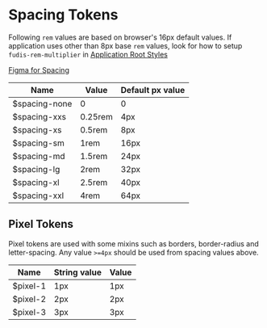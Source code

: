 
<Meta title="Foundations/Spacing" />

# Spacing Tokens

Following `rem` values are based on browser's 16px default values. If application uses other than 8px base `rem` values, look for how to setup `fudis-rem-multiplier` in [Application Root Styles](/docs/documentation-introduction-how-to-start-using-fudis--documentation&args=#5-define-applications-root-styles)

[Figma for Spacing](https://www.figma.com/file/a6G6ZD6W3tlq0qmUkdvdp1/Fudis-DS-Foundations?type=design&node-id=26-187&mode=design&t=lYhydEYCkwi6ol3D-0)

<table>
  <thead>
    <tr>
      <th>Name</th>
      <th>Value</th>
      <th>Default px value</th>
    </tr>
  </thead>
  <tbody>
    <tr>
      <td>$spacing-none</td>
      <td>0</td>
      <td>0</td>
    </tr>
    <tr>
      <td>$spacing-xxs</td>
      <td>0.25rem</td>
      <td>4px</td>
    </tr>
    <tr>
      <td>$spacing-xs</td>
      <td>0.5rem</td>
      <td>8px</td>
    </tr>
    <tr>
      <td>$spacing-sm</td>
      <td>1rem</td>
      <td>16px</td>
    </tr>
    <tr>
      <td>$spacing-md</td>
      <td>1.5rem</td>
      <td>24px</td>
    </tr>
    <tr>
      <td>$spacing-lg</td>
      <td>2rem</td>
      <td>32px</td>
    </tr>
    <tr>
      <td>$spacing-xl</td>
      <td>2.5rem</td>
      <td>40px</td>
    </tr>
    <tr>
      <td>$spacing-xxl</td>
      <td>4rem</td>
      <td>64px</td>
    </tr>
  </tbody>
</table>

## Pixel Tokens

Pixel tokens are used with some mixins such as borders, border-radius and letter-spacing. Any value `>=4px` should be used from spacing values above.

<table>
  <thead>
    <tr>
      <th>Name</th>
      <th>String value</th>
      <th>Value</th>
    </tr>
  </thead>
  <tbody>
    <tr>
      <td>$pixel-1</td>
      <td>1px</td>
      <td>1px</td>
    </tr>
    <tr>
      <td>$pixel-2</td>
      <td>2px</td>
      <td>2px</td>
    </tr>
    <tr>
      <td>$pixel-3</td>
      <td>3px</td>
      <td>3px</td>
    </tr>
  </tbody>
</table>
